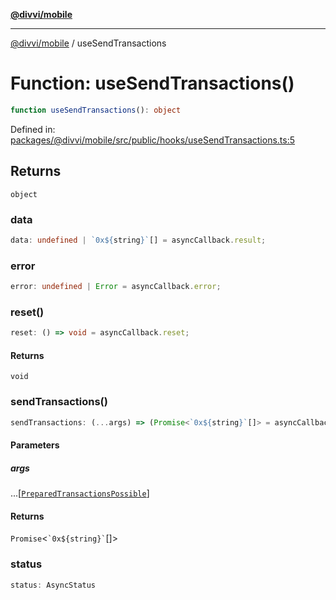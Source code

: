 [**@divvi/mobile**](../README)

---

[@divvi/mobile](../README) / useSendTransactions

# Function: useSendTransactions()

```ts
function useSendTransactions(): object
```

Defined in: [packages/@divvi/mobile/src/public/hooks/useSendTransactions.ts:5](https://github.com/divvi-xyz/divvi-mobile/blob/main/packages/@divvi/mobile/src/public/hooks/useSendTransactions.ts#L5)

## Returns

`object`

### data

```ts
data: undefined | `0x${string}`[] = asyncCallback.result;
```

### error

```ts
error: undefined | Error = asyncCallback.error;
```

### reset()

```ts
reset: () => void = asyncCallback.reset;
```

#### Returns

`void`

### sendTransactions()

```ts
sendTransactions: (...args) => (Promise<`0x${string}`[]> = asyncCallback.execute)
```

#### Parameters

##### args

...\[[`PreparedTransactionsPossible`](../interfaces/PreparedTransactionsPossible)\]

#### Returns

`Promise`\<`` `0x${string}` ``[]\>

### status

```ts
status: AsyncStatus
```
